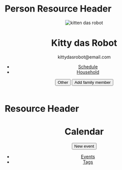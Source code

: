 

<Meta title="Grids/Compositions/headers" />

# Person Resource Header

<Preview>
  <Story name="Person Resource Header">
    <header style={{ backgroundColor: "pink" }} className="sans-serif">
      <div data-person-header--container>
        <img
          data-person-header--avatar
          data-avatar
          src={image}
          alt="kitten das robot"
        />
        <div
          data-person-header--detail
          style={{ color: "hsla(0, 0%, 0%, .7)" }}
        >
          <h1 data-person-header--heading data-heading>
            Kitty das Robot
          </h1>
          <span data-text>kittydasrobot@email.com</span>
        </div>
      </div>
      <div data-horizontal-main-nav--container>
        <nav aria-label="Kitty das Robot, person record">
          <ul data-horizontal-main-nav--link-group>
            <li>
              <a data-horizontal-main-nav--link aria-current href="#">
                Schedule
              </a>
            </li>
            <li>
              <a data-horizontal-main-nav--link href="#">
                Household
              </a>
            </li>
          </ul>
        </nav>
        <div data-horizontal-main-nav--action-group>
          <button href="#" data-horizontal-main-nav--action>
            Other
          </button>
          <button type="button" data-horizontal-main-nav--action>
            Add family member
          </button>
        </div>
      </div>
    </header>
  </Story>
</Preview>

# Resource Header

<Preview>
  <Story name="Resource Header">
    <header style={{ backgroundColor: "pink" }} className="sans-serif">
      <div data-title-header--container>
        <div data-title-header--detail style={{ color: "hsla(0, 0%, 0%, .7)" }}>
          <h1 data-title-header--heading data-heading>
            Calendar
          </h1>
        </div>
        <div data-title-header--action-group>
          <button data-title-header--action type="button">
            New event
          </button>
        </div>
      </div>
      <div data-horizontal-main-nav--container>
        <nav aria-label="Kitty das Robot, person record">
          <ul data-horizontal-main-nav--link-group>
            <li>
              <a data-horizontal-main-nav--link aria-current href="#">
                Events
              </a>
            </li>
            <li>
              <a data-horizontal-main-nav--link href="#">
                Tags
              </a>
            </li>
          </ul>
        </nav>
      </div>
    </header>
  </Story>
</Preview>
